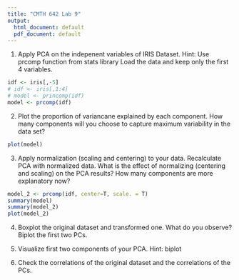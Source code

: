 ```yaml
---
title: "CMTH 642 Lab 9"
output:
  html_document: default
  pdf_document: default
---
```


1. Apply PCA on the indepenent variables of IRIS Dataset. Hint: Use prcomp function from stats library Load the data and keep only the first 4 variables.
```r

idf <- iris[,-5]
# idf <- iris[,1:4]
# model <- princomp(idf)
model <- prcomp(idf)
```

2. Plot the proportion of variancane explained by each component. How many components will you choose to capture maximum variability in the data set?
```r
plot(model)
```

3. Apply normalization (scaling and centering) to your data. Recalculate PCA with normalized data. What is the effect of normalizing (centering and scaling) on the PCA results? How many components are more explanatory now?
```r
model_2 <- prcomp(idf, center=T, scale. = T)
summary(model)
summary(model_2)
plot(model_2)
```

4. Boxplot the original dataset and transformed one. What do you observe?
Biplot the first two PCs. 

5. Visualize first two components of your PCA. Hint: biplot

6. Check the correlations of the original dataset and the correlations of the PCs.
